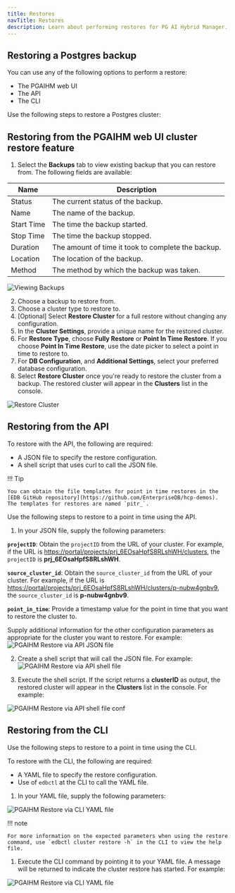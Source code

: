 ```yaml
---
title: Restores
navTitle: Restores
description: Learn about performing restores for PG AI Hybrid Manager.
---
```


## Restoring a Postgres backup

You can use any of the following options to perform a restore:

-   The PGAIHM web UI
-   The API
-   The CLI

Use the following steps to restore a Postgres cluster:

## Restoring from the PGAIHM web UI cluster restore feature

1.  Select the **Backups** tab to view existing backup that you can restore from.  The following fields are available:

| Name       | Description                                        |
| ---------- | -------------------------------------------------- |
| Status     | The current status of the backup.                  |
| Name       | The name of the backup.                            |
| Start Time | The time the backup started.                       |
| Stop Time  | The time the backup stopped.                       |
| Duration   | The amount of time it took to complete the backup. |
| Location   | The location of the backup.                        |
| Method     | The method by which the backup was taken.          |

![Viewing Backups](../../images/PGAIHM-restores-img1.png)

2.  Choose a backup to restore from.
3.  Choose a cluster type to restore to.
4.  [Optional] Select **Restore Cluster** for a full restore without changing any configuration.
5.  In the **Cluster Settings**, provide a unique name for the restored cluster.
6.  For **Restore Type**, choose **Fully Restore** or **Point In Time Restore**.  If you choose **Point In Time Restore**, use the date picker to select a point in time to restore to.
7.  For **DB Configuration**, and **Additional Settings**, select your preferred database configuration.
8.  Select **Restore Cluster** once you're ready to restore the cluster from a backup.  The restored cluster will appear in the **Clusters** list in the console.

![Restore Cluster](../../images/PGAIHM-restores-img2.png)

## Restoring from the API

To restore with the API, the following are required:

-   A JSON file to specify the restore configuration.
-   A shell script that uses curl to call the JSON file.

!!! Tip

    You can obtain the file templates for point in time restores in the [EDB GitHub repository](https://github.com/EnterpriseDB/hcp-demos).  The templates for restores are named `pitr_`.

Use the following steps to restore to a point in time using the API.

1.  In your JSON file, supply the following parameters:

**`projectID`**:   Obtain the `projectID` from the URL of your cluster.  For example, if the URL is <https://portal/projects/prj_6EOsaHpfS8RLshWH/clusters>, the `projectID` is **prj_6EOsaHpfS8RLshWH**.

**`source_cluster_id`**:  Obtain the `source_cluster_id` from the URL of your cluster.  For example, if the URL is <https://portal/projects/prj_6EOsaHpfS8RLshWH/clusters/p-nubw4gnbv9>, the `source_cluster_id` is **p-nubw4gnbv9**.

**`point_in_time`**:   Provide a timestamp value for the point in time that you want to restore the cluster to.

Supply additional information for the other configuration parameters as appropriate for the cluster you want to restore.  For example:
![PGAIHM Restore via API JSON file](../../images/PGAIHM-restores-pitr-api-1.png)

2.  Create a shell script that will call the JSON file.  For example:
    ![PGAIHM Restore via API shell file](../../images/PGAIHM-restores-pitr-api-2.png)

3.  Execute the shell script.  If the script returns a **clusterID** as output, the restored cluster will appear in the **Clusters** list in the console.  For example:

![PGAIHM Restore via API shell file conf](../../images/PGAIHM-restores-pitr-api-3.png)

## Restoring from the CLI

Use the following steps to restore to a point in time using the CLI.

To restore with the CLI, the following are required:

-   A YAML file to specify the restore configuration.
-   Use of `edbctl` at the CLI to call the YAML file.

1.  In your YAML file, supply the following parameters:

![PGAIHM Restore via CLI YAML file](../../images/PGAIHM-restores-pitr-cli-1.png)

!!! note

    For more information on the expected parameters when using the restore command, use `edbctl cluster restore -h` in the CLI to view the help file.

1.  Execute the CLI command by pointing it to your YAML file.  A message will be returned to indicate the cluster restore has started. For example:

![PGAIHM Restore via CLI YAML file](../../images/PGAIHM-restores-pitr-cli-2.png)
